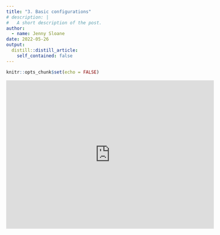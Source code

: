 ```yaml
---
title: "3. Basic configurations"
# description: |
#   A short description of the post.
author:
  - name: Jenny Sloane
date: 2022-05-26
output:
  distill::distill_article:
    self_contained: false
---
```



```r
knitr::opts_chunk$set(echo = FALSE)
```

<iframe width="560" height="400" src="https://www.youtube.com/embed/EB_GDTKRHjE" title="YouTube video player" frameborder="0" allow="accelerometer; autoplay; clipboard-write; encrypted-media; gyroscope; picture-in-picture" allowfullscreen></iframe>